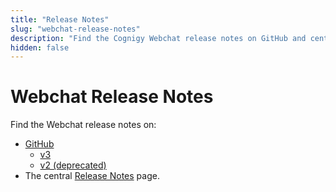 ```yaml
---
title: "Release Notes"
slug: "webchat-release-notes"
description: "Find the Cognigy Webchat release notes on GitHub and central Release Notes page."
hidden: false
---
```


# Webchat Release Notes

Find the Webchat release notes on:

- [GitHub](https://github.com/Cognigy/)
    - [v3](https://github.com/Cognigy/Webchat/releases) 
    - [v2 (deprecated)](https://github.com/Cognigy/WebchatWidget/releases)
- The central [Release Notes](../release-notes/index.mdx) page.